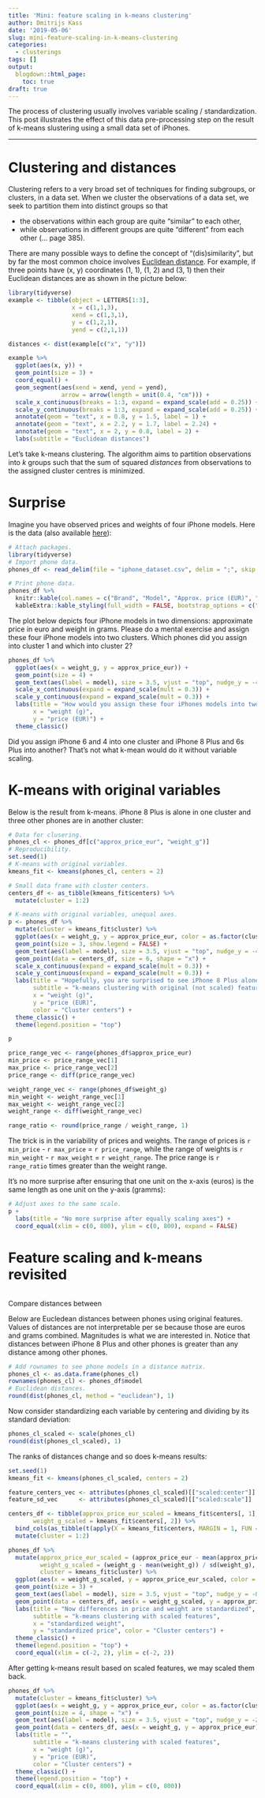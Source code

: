 ```yaml
---
title: 'Mini: feature scaling in k-means clustering'
author: Dmitrijs Kass
date: '2019-05-06'
slug: mini-feature-scaling-in-k-means-clustering
categories:
  - clusterings
tags: []
output:
  blogdown::html_page:
    toc: true
draft: true
---
```


The process of clustering usually involves variable scaling / standardization. This post illustrates the effect of this data pre-processing step on the result of k-means slustering using a small data set of iPhones.

----

# Clustering and distances

Clustering refers to a very broad set of techniques for finding subgroups, or clusters, in a data set. When we cluster the observations of a data set, we seek to partition them into distinct groups so that 

* the observations within each group are quite "similar" to each other, 
* while observations in different groups are quite "different" from each other (... page 385).

There are many possible ways to define the concept of "(dis)similarity", but by far the most common choice involves [Euclidean distance](https://en.wikipedia.org/wiki/Euclidean_distance). For example, if three points have (x, y) coordinates (1, 1), (1, 2) and (3, 1) then their Euclidean distances are as shown in the picture below:

```r
library(tidyverse)
example <- tibble(object = LETTERS[1:3],
                  x = c(1,1,3),
                  xend = c(1,3,1),
                  y = c(1,2,1),
                  yend = c(2,1,1))

distances <- dist(example[c("x", "y")])

example %>% 
  ggplot(aes(x, y)) +
  geom_point(size = 3) +
  coord_equal() +
  geom_segment(aes(xend = xend, yend = yend), 
               arrow = arrow(length = unit(0.4, "cm"))) +
  scale_x_continuous(breaks = 1:3, expand = expand_scale(add = 0.25)) +
  scale_y_continuous(breaks = 1:3, expand = expand_scale(add = 0.25)) +
  annotate(geom = "text", x = 0.8, y = 1.5, label = 1) +
  annotate(geom = "text", x = 2.2, y = 1.7, label = 2.24) +
  annotate(geom = "text", x = 2, y = 0.8, label = 2) +
  labs(subtitle = "Euclidean distances")
```

<!-- Standardization is not important if the distance measure is already standardized, e.g. correlation and cosine distance.  -->

Let's take k-means clustering. The algorithm aims to partition observations into *k* groups such that the sum of squared *distances* from observations to the assigned cluster centres is minimized. 

<!-- It is usually advised to standardize the variables before calculating the distances.  -->

# Surprise

Imagine you have observed prices and weights of four iPhone models. Here is the data (also available [here](iphone_dataset.csv)): 

```r
# Attach packages.
library(tidyverse)
# Import phone data.
phones_df <- read_delim(file = "iphone_dataset.csv", delim = ";", skip = 2)
```

```r
# Print phone data.
phones_df %>% 
  knitr::kable(col.names = c("Brand", "Model", "Approx. price (EUR)", "Weight (g)"), format = "html") %>% 
  kableExtra::kable_styling(full_width = FALSE, bootstrap_options = c("striped", "condensed"))
```

The plot below depicts four iPhone models in two dimensions: approximate price in euro and weight in grams. Please do a mental exercise and assign these four iPhone models into two clusters. Which phones did you assign into cluster 1 and which into cluster 2?

```r
phones_df %>% 
  ggplot(aes(x = weight_g, y = approx_price_eur)) + 
  geom_point(size = 4) +
  geom_text(aes(label = model), size = 3.5, vjust = "top", nudge_y = -40) +
  scale_x_continuous(expand = expand_scale(mult = 0.3)) +
  scale_y_continuous(expand = expand_scale(mult = 0.3)) +
  labs(title = "How would you assign these four iPhones models into two clusters?",
       x = "weight (g)", 
       y = "price (EUR)") +
  theme_classic()
```

Did you assign iPhone 6 and 4 into one cluster and iPhone 8 Plus and 6s Plus into another? That's not what k-mean would do it without variable scaling.

# K-means with original variables

Below is the result from k-means. iPhone 8 Plus is alone in one cluster and three other phones are in another cluster:

```r
# Data for clusering.
phones_cl <- phones_df[c("approx_price_eur", "weight_g")]
# Reproducibility.
set.seed(1)
# K-means with original variables.
kmeans_fit <- kmeans(phones_cl, centers = 2)
```

```r
# Small data frame with cluster centers.
centers_df <- as_tibble(kmeans_fit$centers) %>%
  mutate(cluster = 1:2)

# K-means with original variables, unequal axes.
p <- phones_df %>% 
  mutate(cluster = kmeans_fit$cluster) %>% 
  ggplot(aes(x = weight_g, y = approx_price_eur, color = as.factor(cluster))) + 
  geom_point(size = 3, show.legend = FALSE) +
  geom_text(aes(label = model), size = 3.5, vjust = "top", nudge_y = -40, show.legend = FALSE) +
  geom_point(data = centers_df, size = 6, shape = "x") +
  scale_x_continuous(expand = expand_scale(mult = 0.3)) +
  scale_y_continuous(expand = expand_scale(mult = 0.3)) +
  labs(title = "Hopefully, you are surprised to see iPhone 8 Plus alone in cluster 2",
       subtitle = "k-means clustering with original (not scaled) features",
       x = "weight (g)", 
       y = "price (EUR)", 
       color = "Cluster centers") +
  theme_classic() +
  theme(legend.position = "top")

p
```


```r
price_range_vec <- range(phones_df$approx_price_eur)
min_price <- price_range_vec[1]
max_price <- price_range_vec[2]
price_range <- diff(price_range_vec)

weight_range_vec <- range(phones_df$weight_g)
min_weight <- weight_range_vec[1]
max_weight <- weight_range_vec[2]
weight_range <- diff(weight_range_vec)

range_ratio <- round(price_range / weight_range, 1)
```

The trick is in the variability of prices and weights. The range of prices is `r min_price` - `r max_price` = `r price_range`, while the range of weights is `r min_weight` - `r max_weight` = `r weight_range`. The price range is `r range_ratio` times greater than the weight range.

It's no more surprise after ensuring that one unit on the x-axis (euros) is the same length as one unit on the y-axis (gramms):

```r
# Adjust axes to the same scale.
p +
  labs(title = "No more surprise after equally scaling axes") +
  coord_equal(xlim = c(0, 800), ylim = c(0, 800), expand = FALSE)
```



# Feature scaling and k-means revisited

```r

```


Compare distances between 

Below are Eucledean distances between phones using original features. Values of distances are not interpretable per se because those are euros and grams combined. Magnitudes is what we are interested in. Notice that distances between iPhone 8 Plus and other phones is greater than any distance among other phones.

```r
# Add rownames to see phone models in a distance matrix.
phones_cl <- as.data.frame(phones_cl)
rownames(phones_cl) <- phones_df$model
# Euclidean distances.
round(dist(phones_cl, method = "euclidean"), 1)
```

Now consider standardizing each variable by centering and dividing by its standard deviation:

```r
phones_cl_scaled <- scale(phones_cl)
round(dist(phones_cl_scaled), 1)
```

The ranks of distances change and so does k-means results:

```r
set.seed(1)
kmeans_fit <- kmeans(phones_cl_scaled, centers = 2)
```

```r
feature_centers_vec <- attributes(phones_cl_scaled)[["scaled:center"]]
feature_sd_vec      <- attributes(phones_cl_scaled)[["scaled:scale"]]

centers_df <- tibble(approx_price_eur_scaled = kmeans_fit$centers[, 1],
       weight_g_scaled = kmeans_fit$centers[, 2]) %>%
  bind_cols(as_tibble(t(apply(X = kmeans_fit$centers, MARGIN = 1, FUN = function(x) x * feature_sd_vec + feature_centers_vec)))) %>%
  mutate(cluster = 1:2)

phones_df %>%
  mutate(approx_price_eur_scaled = (approx_price_eur - mean(approx_price_eur)) / sd(approx_price_eur),
         weight_g_scaled = (weight_g - mean(weight_g)) / sd(weight_g),
         cluster = kmeans_fit$cluster) %>%
  ggplot(aes(x = weight_g_scaled, y = approx_price_eur_scaled, color = as.factor(cluster))) +
  geom_point(size = 3) +
  geom_text(aes(label = model), size = 3.5, vjust = "top", nudge_y = -0.1, show.legend = FALSE) +
  geom_point(data = centers_df, aes(x = weight_g_scaled, y = approx_price_eur_scaled), size = 6, shape = "x") +
  labs(title = "Now differences in price and weight are standardized",
       subtitle = "k-means clustering with scaled features",
       x = "standardized weight",
       y = "standardized price", color = "Cluster centers") +
  theme_classic() +
  theme(legend.position = "top") +
  coord_equal(xlim = c(-2, 2), ylim = c(-2, 2))
```

After getting k-means result based on scaled features, we may scaled them back.

```r
phones_df %>%
  mutate(cluster = kmeans_fit$cluster) %>%
  ggplot(aes(x = weight_g, y = approx_price_eur, color = as.factor(cluster))) +
  geom_point(size = 4, shape = "x") +
  geom_text(aes(label = model), size = 3.5, vjust = "top", nudge_y = -20) +
  geom_point(data = centers_df, aes(x = weight_g, y = approx_price_eur), size = 8, shape = "x") +
  labs(title = "",
       subtitle = "k-means clustering with scaled features",
       x = "weight (g)",
       y = "price (EUR)",
       color = "Cluster centers") +
  theme_classic() +
  theme(legend.position = "top") +
  coord_equal(xlim = c(0, 800), ylim = c(0, 800))
```


